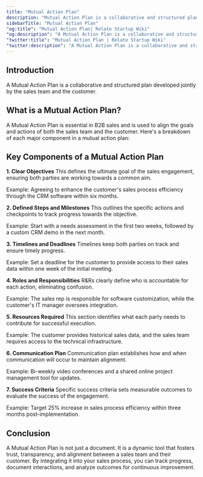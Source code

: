 ```yaml
---
title: "Mutual Action Plan"
description: "Mutual Action Plan is a collaborative and structured plan developed jointly by the sales team and the customer."
sidebarTitle: "Mutual Action Plan"
"og:title": "Mutual Action Plan| Relate Startup Wiki"
"og:description": "A Mutual Action Plan is a collaborative and structured plan developed jointly by the sales team and the customer."
"twitter:title": "Mutual Action Plan | Relate Startup Wiki"
"twitter:description": "A Mutual Action Plan is a collaborative and structured plan developed jointly by the sales team and the customer."
---
```


## Introduction 
A Mutual Action Plan is a collaborative and structured plan developed jointly by the sales team and the customer. 

## What is a Mutual Action Plan? 
A Mutual Action Plan is essential in B2B sales and is used to align the goals and actions of both the sales team and the customer. Here's a breakdown of each major component in a mutual action plan:

## Key Components of a Mutual Action Plan 

**1. Clear Objectives**
This defines the ultimate goal of the sales engagement, ensuring both parties are working towards a common aim. 

Example: Agreeing to enhance the customer's sales process efficiency through the CRM software within six months.

**2. Defined Steps and Milestones**
This outlines the specific actions and checkpoints to track progress towards the objective. 

Example: Start with a needs assessment in the first two weeks, followed by a custom CRM demo in the next month.

**3. Timelines and Deadlines**
Timelines keep both parties on track and ensure timely progress.

Example: Set a deadline for the customer to provide access to their sales data within one week of the initial meeting.

**4. Roles and Responsibilities**
R&Rs clearly define who is accountable for each action, eliminating confusion.

Example: The sales rep is responsible for software customization, while the customer's IT manager oversees integration.

**5. Resources Required**
This section identifies what each party needs to contribute for successful execution. 

Example: The customer provides historical sales data, and the sales team requires access to the technical infrastructure.

**6. Communication Plan**
Communication plan establishes how and when communication will occur to maintain alignment. 

Example: Bi-weekly video conferences and a shared online project management tool for updates.

**7. Success Criteria**
Specific success criteria sets measurable outcomes to evaluate the success of the engagement. 

Example: Target 25% increase in sales process efficiency within three months post-implementation.

## Conclusion 
A Mutual Action Plan is not just a document. It is a dynamic tool that fosters trust, transparency, and alignment between a sales team and their customer. By integrating it into your sales process, you can track progress, document interactions, and analyze outcomes for continuous improvement.
